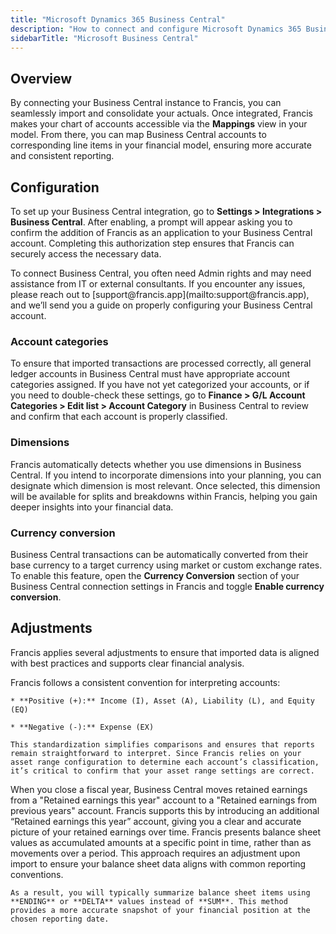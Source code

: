 ```yaml
---
title: "Microsoft Dynamics 365 Business Central"
description: "How to connect and configure Microsoft Dynamics 365 Business Central."
sidebarTitle: "Microsoft Business Central"
---
```


## Overview

By connecting your Business Central instance to Francis, you can seamlessly import and consolidate your actuals. Once integrated, Francis makes your chart of accounts accessible via the **Mappings** view in your model. From there, you can map Business Central accounts to corresponding line items in your financial model, ensuring more accurate and consistent reporting.

## Configuration

To set up your Business Central integration, go to **Settings > Integrations > Business Central**. After enabling, a prompt will appear asking you to confirm the addition of Francis as an application to your Business Central account. Completing this authorization step ensures that Francis can securely access the necessary data.

<Tip>
  To connect Business Central, you often need Admin rights and may need assistance from IT or external consultants. If you encounter any issues, please reach out to [support@francis.app](mailto:support@francis.app), and we’ll send you a guide on properly configuring your Business Central account.
</Tip>

### Account categories

To ensure that imported transactions are processed correctly, all general ledger accounts in Business Central must have appropriate account categories assigned. If you have not yet categorized your accounts, or if you need to double-check these settings, go to **Finance > G/L Account Categories > Edit list > Account Category** in Business Central to review and confirm that each account is properly classified.

### Dimensions

Francis automatically detects whether you use dimensions in Business Central. If you intend to incorporate dimensions into your planning, you can designate which dimension is most relevant. Once selected, this dimension will be available for splits and breakdowns within Francis, helping you gain deeper insights into your financial data.

### Currency conversion

Business Central transactions can be automatically converted from their base currency to a target currency using market or custom exchange rates. To enable this feature, open the **Currency Conversion** section of your Business Central connection settings in Francis and toggle **Enable currency conversion**.

## Adjustments

Francis applies several adjustments to ensure that imported data is aligned with best practices and supports clear financial analysis.

<Tabs>
  <Tab title="Number convention">
    Francis follows a consistent convention for interpreting accounts:

    * **Positive (+):** Income (I), Asset (A), Liability (L), and Equity (EQ)

    * **Negative (-):** Expense (EX)

    This standardization simplifies comparisons and ensures that reports remain straightforward to interpret. Since Francis relies on your asset range configuration to determine each account’s classification, it’s critical to confirm that your asset range settings are correct.
  </Tab>

  <Tab title="Retained earnings">
    When you close a fiscal year, Business Central moves retained earnings from a "Retained earnings this year" account to a "Retained earnings from previous years" account. Francis supports this by introducing an additional “Retained earnings this year” account, giving you a clear and accurate picture of your retained earnings over time.
  </Tab>

  <Tab title="Balance sheet">
    Francis presents balance sheet values as accumulated amounts at a specific point in time, rather than as movements over a period. This approach requires an adjustment upon import to ensure your balance sheet data aligns with common reporting conventions.

    As a result, you will typically summarize balance sheet items using **ENDING** or **DELTA** values instead of **SUM**. This method provides a more accurate snapshot of your financial position at the chosen reporting date.
  </Tab>
</Tabs>